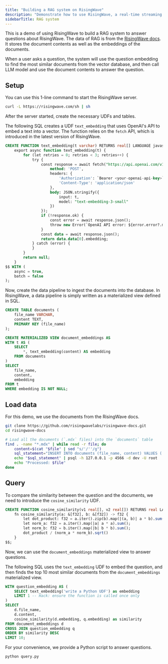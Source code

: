 ```yaml
---
title: "Building a RAG system on RisingWave"
description: "Demonstrate how to use RisingWave, a real-time streaming database, to build a Retrieval-Augmented Generation (RAG) system."
sidebarTitle: RAG system
---
```


This is a demo of using RisingWave to build a RAG system to answer questions about RisingWave. The data of RAG is from the [RisingWave docs](https://docs.risingwave.com/). It stores the document contents as well as the embeddings of the documents. 

When a user asks a question, the system will use the question embedding to find the most similar documents from the vector database, and then call LLM model and use the document contents to answer the question.

## Setup

You can use this 1-line command to start the RisingWave server.

```bash
curl -L https://risingwave.com/sh | sh
```

After the server started, create the necessary UDFs and tables.

The following SQL creates a UDF `text_embedding` that uses OpenAI's API to embed a text into a vector. The function relies on the `fetch` API, which is introduced in the latest version of RisingWave.

```sql
CREATE FUNCTION text_embedding(t varchar) RETURNS real[] LANGUAGE javascript AS $$
    export async function text_embedding(t) {
        for (let retries = 0; retries < 3; retries++) {
            try {
                const response = await fetch("https://api.openai.com/v1/embeddings", {
                    method: 'POST',
                    headers: {
                        'Authorization': `Bearer <your-openai-api-key>`,
                        'Content-Type': 'application/json'
                    },
                    body: JSON.stringify({
                        input: t,
                        model: "text-embedding-3-small"
                    })
                });
                if (!response.ok) {
                    const error = await response.json();
                    throw new Error(`OpenAI API error: ${error.error?.message || 'Unknown error'}`);
                }
                const data = await response.json();
                return data.data[0].embedding;
            } catch (error) {
            }
        }
        return null;
    }
$$ WITH (
    async = true,
    batch = false
);
```

Now, create the data pipeline to ingest the documents into the database. In RisingWave, a data pipeline is simply written as a materialized view defined in SQL.

```sql
CREATE TABLE documents (
    file_name VARCHAR,
    content TEXT,
    PRIMARY KEY (file_name)
);

CREATE MATERIALIZED VIEW document_embeddings AS
WITH t AS (
    SELECT
        *, text_embedding(content) AS embedding
    FROM documents
)
SELECT
    file_name,
    content,
    embedding
FROM t
WHERE embedding IS NOT NULL;
```

## Load data

For this demo, we use the documents from the RisingWave docs. 

```bash
git clone https://github.com/risingwavelabs/risingwave-docs.git
cd risingwave-docs

# Load all the documents (`.mdx` files) into the `documents` table
find . -name "*.mdx" | while read -r file; do
    content=$(cat "$file" | sed "s/'/''/g")
    sql_statement="INSERT INTO documents (file_name, content) VALUES ('$file', '$content') ON CONFLICT (file_name) DO UPDATE SET content = EXCLUDED.content;"
    echo "$sql_statement" | psql -h 127.0.0.1 -p 4566 -d dev -U root
    echo "Processed: $file"
done
```

## Query

To compare the similarity between the question and the documents, we need to introduce the `cosine_similarity` UDF.

```sql
CREATE FUNCTION cosine_similarity(v1 real[], v2 real[]) RETURNS real LANGUAGE rust AS $$
    fn cosine_similarity(a: &[f32], b: &[f32]) -> f32 {
        let dot_product: f32 = a.iter().zip(b).map(|(a, b)| a * b).sum();
        let norm_a: f32 = a.iter().map(|a| a * a).sum();
        let norm_b: f32 = b.iter().map(|b| b * b).sum();
        dot_product / (norm_a * norm_b).sqrt()
    }
$$;
```

Now, we can use the `document_embeddings` materialized view to answer questions.

The following SQL uses the `text_embedding` UDF to embed the question, and then finds the top 10 most similar documents from the `document_embeddings` materialized view.

```sql
WITH question_embedding AS (
    SELECT text_embedding('write a Python UDF') as embedding
    LIMIT 1 -- Hack: ensure the function is called once only
)
SELECT 
    d.file_name,
    d.content,
    cosine_similarity(d.embedding, q.embedding) as similarity
FROM document_embeddings d
CROSS JOIN question_embedding q
ORDER BY similarity DESC
LIMIT 10;
```

For your convenience, we provide a Python script to answer questions.

```bash
python query.py
```
